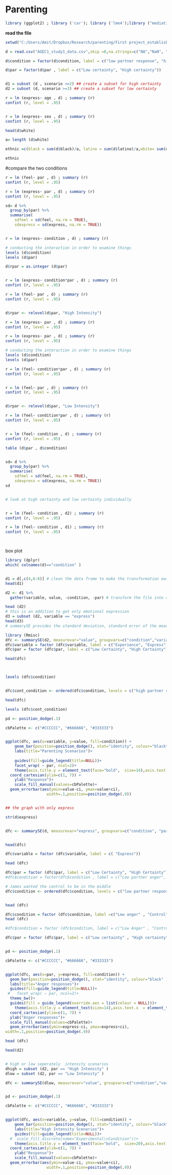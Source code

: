 Parenting
========================================================


```r
library (ggplot2) ; library ('car'); library ('lme4');library ("mediation"); library ("foreign") ;  library ('lmerTest') ; library ("tidyr"); library ("plyr");library ("dplyr")
```


**read the file **
```r

setwd("C:/Users/Amit/Dropbox/Research/parenting/First project_establishing compensation/study1_low_high_certainty")

d = read.csv("AGEC1_study1_data.csv",skip =0,na.strings=c("NA","NaN", " "))

d$condition = factor(d$condition, label = c("low partner response", "high partner response", "Control"))

d$par = factor(d$par , label = c("Low certainty", "High certainty"))


d1 = subset (d , scenario <=2) ## create a subset for high certainty 
d2 = subset (d, scenario >=3) ## create a subset for low certainty


```


```r
r = lm (express~ age , d) ; summary (r)
confint (r, level = .95)


r = lm (express~ sex , d) ; summary (r)
confint (r, level = .95)

head(d$white)

a= length (d$white)

ethnic =c(black = sum(d$black)/a, latino = sum(d$latino)/a,white= sum(d$white)/a,asian = sum(d$asian)/a, other= sum(d$other_ethnic)/a)

ethnic
```


#compare the two conditions
```r

r = lm (feel~ par , d) ; summary (r)
confint (r, level = .95)

r = lm (express~ par , d) ; summary (r)
confint (r, level = .95)

sd= d %>%
  group_by(par) %>%
  summarise(
    sdfeel = sd(feel, na.rm = TRUE),
    sdexpress = sd(express, na.rm = TRUE)) 


r = lm (express~ condition , d) ; summary (r)


```


```r
# conducting the interaction in order to examine things
levels (d$condition)
levels (d$par)

d$rpar = as.integer (d$par)


r = lm (express~ condition*par , d) ; summary (r)
confint (r, level = .95)

r = lm (feel~ par , d) ; summary (r)
confint (r, level = .95)


d$rpar <- relevel(d$par, "High Intensity")

r = lm (express~ par , d) ; summary (r)
confint (r, level = .95)

r = lm (express~ par , d) ; summary (r)
confint (r, level = .95)


```


```r
# conducting the interaction in order to examine things
levels (d$condition)
levels (d$par)

r = lm (feel~ condition*par , d) ; summary (r)
confint (r, level = .95)


r = lm (feel~ par , d) ; summary (r)
confint (r, level = .95)


d$rpar <- relevel(d$par, "Low Intensity")

r = lm (feel~ condition*par , d) ; summary (r)
confint (r, level = .95)


r = lm (feel~ condition , d) ; summary (r)
confint (r, level = .95)

table (d$par , d$condition)


sd= d %>%
  group_by(par) %>%
  summarise(
    sdfeel = sd(feel, na.rm = TRUE),
    sdexpress = sd(express, na.rm = TRUE))
sd


# look at high certainty and low certainty individually


r = lm (feel~ condition , d2) ; summary (r)
confint (r, level = .95)

r = lm (feel~ condition , d1) ; summary (r)
confint (r, level = .95)




```



box plot
```r
library (dplyr)
which( colnames(d)=="condition" )


d1 = d[,c(4,6:8)] # clean the data frame to make the transformation easier. Later we would have to add the moderators into the first stage 
head(d1)

d2 <- d1 %>%
  gather(variable, value, -condition, -par) # transform the file into a long long format with just id  order and screen staying the same. 

head (d2)
# this is an addition to get only emotional expression 
d3 = subset (d2, variable == "express")
head(d3)
# summarySE provides the standard deviation, standard error of the mean, and a (default 95%) confidence interval

library (Rmisc)
dfc <- summarySE(d2, measurevar="value", groupvars=c("condition","variable", "par"))
dfc$variable = factor (dfc$variable, label = c("Experience", "Express"))
dfc$par = factor (dfc$par, label = c("Low Certainty", "High Certainty"))

head(dfc)



levels (dfc$condition)


dfc$cont_condition <- ordered(dfc$condition, levels = c("high partner response", "control", "low partner response"))

head(dfc)

levels (dfc$cont_condition)

pd <- position_dodge(.1)

cbPalette <- c("#CCCCCC", "#666666", "#333333")


ggplot(dfc, aes(x=variable, y=value, fill=condition)) + 
    geom_bar(position=position_dodge(), stat="identity", colour="black" ) +
    labs(title="Parenting Scenarios")+
    
    guides(fill=guide_legend(title=NULL))+
    facet_wrap( ~ par, ncol=2)+
    theme(axis.title.y = element_text(face="bold",  size=14),axis.text.x  = element_text( vjust=0.5, size=14),axis.text.y  = element_text( vjust=0.5, size=12),axis.title.x = element_blank()) + 
  coord_cartesian(ylim=c(1, 7)) +
    ylab("Response")+
    scale_fill_manual(values=cbPalette)+
  geom_errorbar(aes(ymin=value-ci, ymax=value+ci),
                  width=.1,position=position_dodge(.9))


## the graph with only express

str(d$express)


dfc <- summarySE(d, measurevar="express", groupvars=c("condition", "par"))


head(dfc)

dfc$variable = factor (dfc$variable, label = c( "Express"))

head (dfc)

dfc$par = factor (dfc$par, label = c("Low Certainty", "High Certainty"))
#dfc$condition = factor(dfc$condition , label = c("Low partner anger", "High partner anger", "control"))

# James wanted the control to be in the middle
dfc$condition <- ordered(dfc$condition, levels = c("low partner response", "Control", "high partner response"))


head (dfc)

dfc$condition = factor (dfc$condition, label =c("Low anger" , "Control" ,"High anger"))
head (dfc)

#dfc$condition = factor (dfc$condition, label = c("Low Anger" , "Control", "High Anger"))

dfc$par = factor (dfc$par, label = c("Low certainty" , "High certainty"))


pd <- position_dodge(.1)

cbPalette <- c("#CCCCCC", "#666666", "#333333")


ggplot(dfc, aes(x=par, y=express, fill=condition)) + 
  geom_bar(position=position_dodge(), stat="identity", colour="black" ) +
  labs(title="Anger responses")+  
  guides(fill=guide_legend(title=NULL))+
 #   facet_wrap( ~ par, ncol=2)+
  theme_bw()+
  guides(fill = guide_legend(override.aes = list(colour = NULL)))+
    theme(axis.title.y = element_text(size=14),axis.text.x  = element_text( vjust=0.5, size=14),axis.text.y=element_text( vjust=0.5, size=14),axis.title.x = element_blank(), legend.title = element_blank()) + 
  coord_cartesian(ylim=c(1, 7)) +
  ylab("Anger responses")+
  scale_fill_manual(values=cbPalette)+
  geom_errorbar(aes(ymin=express-ci, ymax=express+ci),
width=.1,position=position_dodge(.9))

head (dfc)

head(d2)


# high or low seperately  intensity scenarios 
dhigh = subset (d2, par == "High Intensity" )
dlow = subset (d2, par == "Low Intensity" )

dfc <- summarySE(dlow, measurevar="value", groupvars=c("condition","variable"))


pd <- position_dodge(.1)

cbPalette <- c("#CCCCCC", "#666666", "#333333")


ggplot(dfc, aes(x=variable, y=value, fill=condition)) + 
    geom_bar(position=position_dodge(), stat="identity", colour="black" ) +
    labs(title="High Intensity Scenarios")+
    guides(fill=guide_legend(title=NULL))+
  #  scale_fill_discrete(name="Experimental\nCondition"))+
    theme(axis.title.y = element_text(face="bold",  size=20),axis.text.x  = element_text( vjust=0.5, size=14),axis.text.y  = element_text( vjust=0.5, size=12),axis.title.x = element_blank()) + 
  coord_cartesian(ylim=c(1, 7)) +
    ylab("Response")+
    scale_fill_manual(values=cbPalette)+
  geom_errorbar(aes(ymin=value-ci, ymax=value+ci),
                  width=.1,position=position_dodge(.9))




```

